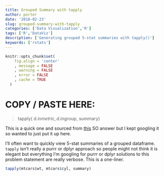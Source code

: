 ```yaml
---
title: Grouped Summary with tapply
author: porter
date: '2018-02-23'
slug: grouped-summary-with-tapply
categories: ['Data Visualization','R']
tags: ['R','DataViz']
description: ['Generating grouped 5-stat summaries with tapply()']
keywords: ['rstats']
---
```



```r

knitr::opts_chunk$set(
    fig.align = 'center'
    , message = FALSE
    , warning = FALSE
    , error = FALSE
    , cache = TRUE
  )

```

<h1>COPY / PASTE HERE: </h1>

> tapply( d.in$metric, d.in$group, summary)

This is a quick one and sourced from [this](https://stackoverflow.com/questions/9847054/how-to-get-summary-statistics-by-group) SO answer but I kept googling it so wanted to just put it up here.

I'll often want to quickly view 5-stat summaries of a grouped dataframe. `tapply` isn't really a purrr or dplyr approach so people might not think it is elegant but everything I'm googling for purrr or dplyr solutions to this problem statement are really verbose. This is a one-liner.

```r

tapply(mtcars$wt, mtcars$cyl, summary)

```


